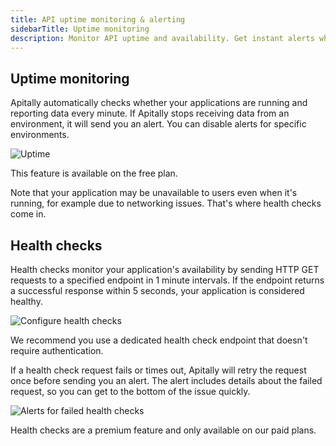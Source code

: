 ```yaml
---
title: API uptime monitoring & alerting
sidebarTitle: Uptime monitoring
description: Monitor API uptime and availability. Get instant alerts when there are problems.
---
```


## Uptime monitoring

Apitally automatically checks whether your applications are running and reporting data every minute.
If Apitally stops receiving data from an environment, it will send you an alert. You can disable alerts for specific environments.

<Card>
  <div style={{ margin: "-1.25rem -1.5rem" }}>
    <img src="https://assets.apitally.io/docs/uptime.webp" alt="Uptime" />
  </div>
</Card>

This feature is available on the free plan.

Note that your application may be unavailable to users even when it's running, for example due to networking issues.
That's where health checks come in.

## Health checks

Health checks monitor your application's availability by sending HTTP GET requests to a specified endpoint in 1 minute intervals.
If the endpoint returns a successful response within 5 seconds, your application is considered healthy.

<Card>
  <div style={{ margin: "-1.25rem -1.5rem" }}>
    <img src="https://assets.apitally.io/docs/uptime-configure-health-checks.png" alt="Configure health checks" />
  </div>
</Card>

<Tip>We recommend you use a dedicated health check endpoint that doesn't require authentication.</Tip>

If a health check request fails or times out, Apitally will retry the request once before sending you an alert.
The alert includes details about the failed request, so you can get to the bottom of the issue quickly.

<Card>
  <div style={{ margin: "-1.25rem -1.5rem" }}>
    <img src="https://assets.apitally.io/docs/alerts.webp" alt="Alerts for failed health checks" />
  </div>
</Card>

Health checks are a premium feature and only available on our paid plans.
